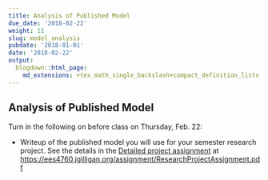 ```yaml
---
title: Analysis of Published Model
due_date: '2018-02-22'
weight: 11
slug: model_analysis
pubdate: '2018-01-01'
date: '2018-02-22'
output:
  blogdown::html_page:
    md_extensions: +tex_math_single_backslash+compact_definition_lists
---
```

## Analysis of Published Model
Turn in the following on before class on Thursday, Feb. 22:

* Writeup of the published model you will use for your semester research 
  project. See the details in the 
  [Detailed project assignment](/assignment/ResearchProjectAssignment.pdf) at
  <https://ees4760.jgilligan.org/assignment/ResearchProjectAssignment.pdf>
